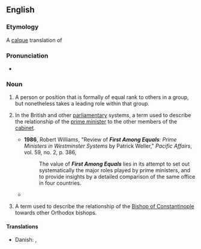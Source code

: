 ==English==

===Etymology===
A [[calque]] translation of {{etyl|la|en}} {{m|la|primus inter pares|}}

===Pronunciation===
* {{audio|en|en-au-first among equals.ogg|Audio (AU)}}

===Noun===
{{en-noun|firsts among equals}}

# {{lb|en|idiomatic}} A person or position that is formally of equal rank to others in a group, but nonetheless takes a leading role within that group.
# {{lb|en|UK politics}} In the British and other [[parliamentary]] systems, a term used to describe the relationship of the [[prime minister]] to the other members of the [[cabinet]].
#* '''1986''', Robert Williams, "Review of '''''First Among Equals''': Prime Ministers in Westminster Systems'' by Patrick Weller," ''Pacific Affairs'', vol. 59, no. 2, p. 386,
#*: The value of '''''First Among Equals''''' lies in its attempt to set out systematically the major roles played by prime ministers, and to provide insights by a detailed comparison of the same office in four countries.
#* {{quote-book|en|title=The Book I Won't be Writing and Other Essays|author=H. Y. Sharada Prasad|year=2003||page=40|passage=I wonder whether Margaret Thatcher, Harold Macmillan, Winston Churchill, Lloyd George, Benjamin Disraeli and William Gladstone (going back in time) thought of themselves as mere '''firsts among equals'''.}}
# {{lb|en|Eastern Orthodoxy}} A term used to describe the relationship of the [[w:Bishop of Constantinople|Bishop of Constantinople]] towards other Orthodox bishops.

====Translations====
{{trans-top|leading a group of equals}}
* Danish: {{t|da|primus inter pares}}, {{t|da|først blandt ligemænd}}
{{trans-mid}}
{{trans-bottom}}